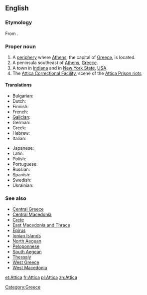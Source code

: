 ==English==
{{wikipedia}}

===Etymology===
From {{etyl|grc|en}} {{term|Ἀττική|lang=grc}}.

===Proper noun===
{{en-proper noun}}

# A [[periphery]] where [[Athens]], the capital of [[Greece]], is located.
# A peninsula southeast of [[Athens]], [[Greece]].
# A town in [[Indiana]] and in [[New York State]], [[USA]].
# The [[w:Attica Correctional Facility|Attica Correctional Facility]], scene of the [[w:Attica Prison riots|Attica Prison riots]]

====Translations====
{{trans-top|a periphery}}
* Bulgarian: {{t|bg|Атика|tr=Atika|f}}
* Dutch: {{t-|nl|Attica}}
* Finnish: {{t|fi|Attika}}
* French: {{t+|fr|Attique}}
* [[Galician]]: {{t|gl|Ática|f}}
* German: {{t+|de|Attika}}
* Greek: {{t|el|Αττική|tr=Attikē}}
* Hebrew: {{t|he|אטיקה|tr=Atika|f}}
* Italian: {{t-|it|Attica|f}}
{{trans-mid}}
* Japanese: {{t|ja|アッティカ|tr=Attika}}
* Latin: {{t-|la|Attica|f}}
* Polish: {{t|pl|Attyka|f}}
* Portuguese: {{t|pt|Ática|f}}
* Russian: {{t|ru|Аттика|tr=Attika|f}}
* Spanish: {{t+|es|Ática|f}}
* Swedish: {{t|sv|Attika}}
* Ukrainian: {{t|uk|Аттіка|tr=Attika|f}}
{{trans-bottom}}

===See also===
* [[Central Greece]]
* [[Central Macedonia]]
* [[Crete]]
* [[East Macedonia and Thrace]]
* [[Epirus]]
* [[Ionian Islands]]
* [[North Aegean]]
* [[Peloponnese]]
* [[South Aegean]]
* [[Thessaly]]
* [[West Greece]]
* [[West Macedonia]]

[[Category:Greece]]

[[et:Attica]]
[[fr:Attica]]
[[pl:Attica]]
[[zh:Attica]]